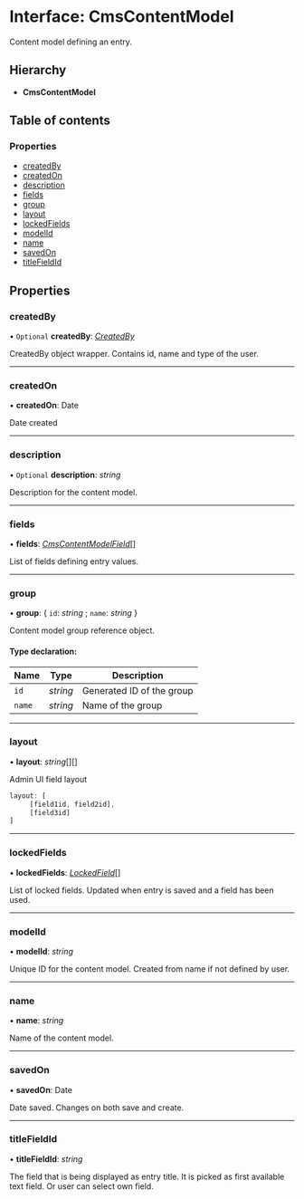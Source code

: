 # Interface: CmsContentModel

Content model defining an entry.

## Hierarchy

* **CmsContentModel**

## Table of contents

### Properties

- [createdBy](cmscontentmodel.mdx#createdby)
- [createdOn](cmscontentmodel.mdx#createdon)
- [description](cmscontentmodel.mdx#description)
- [fields](cmscontentmodel.mdx#fields)
- [group](cmscontentmodel.mdx#group)
- [layout](cmscontentmodel.mdx#layout)
- [lockedFields](cmscontentmodel.mdx#lockedfields)
- [modelId](cmscontentmodel.mdx#modelid)
- [name](cmscontentmodel.mdx#name)
- [savedOn](cmscontentmodel.mdx#savedon)
- [titleFieldId](cmscontentmodel.mdx#titlefieldid)

## Properties

### createdBy

• `Optional` **createdBy**: [*CreatedBy*](createdby.mdx)

CreatedBy object wrapper. Contains id, name and type of the user.

___

### createdOn

• **createdOn**: Date

Date created

___

### description

• `Optional` **description**: *string*

Description for the content model.

___

### fields

• **fields**: [*CmsContentModelField*](cmscontentmodelfield.mdx)[]

List of fields defining entry values.

___

### group

• **group**: { `id`: *string* ; `name`: *string*  }

Content model group reference object.

#### Type declaration:

Name | Type | Description |
------ | ------ | ------ |
`id` | *string* | Generated ID of the group   |
`name` | *string* | Name of the group   |

___

### layout

• **layout**: *string*[][]

Admin UI field layout

```ts
layout: [
     [field1id, field2id],
     [field3id]
]
```

___

### lockedFields

• **lockedFields**: [*LockedField*](lockedfield.mdx)[]

List of locked fields. Updated when entry is saved and a field has been used.

___

### modelId

• **modelId**: *string*

Unique ID for the content model. Created from name if not defined by user.

___

### name

• **name**: *string*

Name of the content model.

___

### savedOn

• **savedOn**: Date

Date saved. Changes on both save and create.

___

### titleFieldId

• **titleFieldId**: *string*

The field that is being displayed as entry title.
It is picked as first available text field. Or user can select own field.
